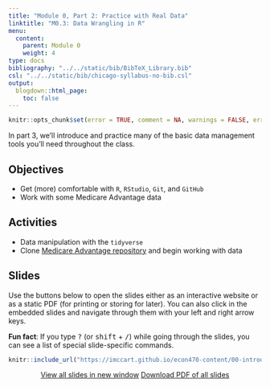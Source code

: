```yaml
---
title: "Module 0, Part 2: Practice with Real Data"
linktitle: "M0.3: Data Wrangling in R"
menu:
  content:
    parent: Module 0
    weight: 4
type: docs
bibliography: "../../static/bib/BibTeX_Library.bib"
csl: "../../static/bib/chicago-syllabus-no-bib.csl"
output:
  blogdown::html_page:
    toc: false
---
```


```r
knitr::opts_chunk$set(error = TRUE, comment = NA, warnings = FALSE, errors = FALSE, messages = FALSE, tidy = FALSE, echo = FALSE)
```

In part 3, we'll introduce and practice many of the basic data management tools you'll need throughout the class.

## Objectives
- Get (more) comfortable with `R`, `RStudio`, `Git`, and `GitHub`
- Work with some Medicare Advantage data

## Activities 
- Data manipulation with the `tidyverse`
- Clone [Medicare Advantage repository](https://github.com/imccart-class/ma) and begin working with data 


## Slides
Use the buttons below to open the slides either as an interactive website or as a static PDF (for printing or storing for later). You can also click in the embedded slides and navigate through them with your left and right arrow keys.

:::fyi
**Fun fact**: If you type <kbd>?</kbd> (or <kbd>shift</kbd> + <kbd>/</kbd>) while going through the slides, you can see a list of special slide-specific commands.
:::

<center>

```r
knitr::include_url("https://imccart.github.io/econ470-content/00-introduction/00-3-ma-data.html")
```


<p><a class="btn btn-primary btn-lg" target="_blank" href="https://imccart.github.io/econ470-content/00-introduction/00-3-ma-data.html"><i class="fas fa-external-link-alt"></i> View all slides in new window</a> <a class="btn btn-primary btn-lg" target="_blank" href="https://imccart.github.io/econ470-content/00-introduction/00-3-ma-data.pdf" role="button"><i class="far fa-file-pdf"></i> Download PDF of all slides</a></p>

</center>

